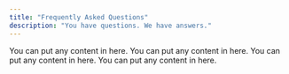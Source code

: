```yaml
---
title: "Frequently Asked Questions"
description: "You have questions. We have answers."
---
```

<AccordionGroup>

<Accordion title="I am an Accordion." icon="alien-8bit">
  You can put any content in here.
</Accordion>
<Accordion title="I am an Accordion." icon="alien-8bit">
  You can put any content in here.
</Accordion>
<Accordion title="I am an Accordion." icon="alien-8bit">
  You can put any content in here.
</Accordion>
<Accordion title="I am an Accordion." icon="alien-8bit">
  You can put any content in here.
</Accordion>
</AccordionGroup>